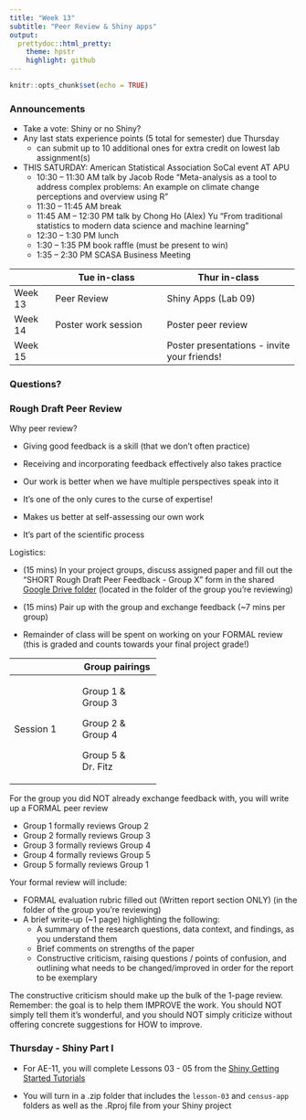 ```yaml
---
title: "Week 13"
subtitle: "Peer Review & Shiny apps"
output: 
  prettydoc::html_pretty:
    theme: hpstr
    highlight: github
---
```


```r
knitr::opts_chunk$set(echo = TRUE)
```

<!-- ### Statistician of the Week -->

<!-- [Cassie Kozyrkov](https://en.wikipedia.org/wiki/Cassie_Kozyrkov) -->

### Announcements

- Take a vote: Shiny or no Shiny? 
- Any last stats experience points (5 total for semester) due Thursday
    + can submit up to 10 additional ones for extra credit on lowest lab assignment(s)
- THIS SATURDAY: American Statistical Association SoCal event AT APU
    + 10:30 – 11:30 AM  talk by Jacob Rode  “Meta-analysis as a tool to address complex problems: An example on climate change perceptions and overview using R”
    + 11:30 – 11:45 AM  break
    + 11:45 AM – 12:30 PM talk by Chong Ho (Alex) Yu “From traditional statistics to modern data science and machine learning”
    + 12:30 – 1:30 PM lunch
    + 1:30 – 1:35 PM book raffle (must be present to win)
    + 1:35 – 2:30 PM SCASA Business Meeting

+--------------+--------------------------------------+---------------------------------------------+
|              | Tue in-class                         | Thur in-class                               |
+==============+======================================+=============================================+
| Week 13      | Peer Review                          | Shiny Apps (Lab 09)                         |
+--------------+--------------------------------------+---------------------------------------------+
| Week 14      | Poster work session                  | Poster peer review                          |
+--------------+--------------------------------------+---------------------------------------------+
| Week 15      |                                      | Poster presentations - invite your friends! |
+--------------+--------------------------------------+---------------------------------------------+

### Questions?

### Rough Draft Peer Review

Why peer review?

-   Giving good feedback is a skill (that we don't often practice)

-   Receiving and incorporating feedback effectively also takes practice

-   Our work is better when we have multiple perspectives speak into it

-   It's one of the only cures to the curse of expertise! 

-   Makes us better at self-assessing our own work

-   It's part of the scientific process

Logistics:

-   (15 mins) In your project groups, discuss assigned paper and fill out the "SHORT Rough Draft Peer Feedback - Group X" form in the shared [Google Drive folder](https://drive.google.com/drive/folders/190TgJca5qleOGoQQMJ6IbLj_RbSRKtOE?usp=share_link) (located in the folder of the group you're reviewing)

-   (15 mins) Pair up with the group and exchange feedback (\~7 mins per group)

-   Remainder of class will be spent on working on your FORMAL review (this is graded and counts towards your final project grade!)

+---------------+--------------------+
|               | Group pairings     |
+===============+====================+
| Session 1     | Group 1 & Group 3  |
|               |                    |
|               | Group 2 & Group 4  |
|               |                    |
|               | Group 5 & Dr. Fitz |
+---------------+--------------------+

For the group you did NOT already exchange feedback with, you will write up a FORMAL peer review

-   Group 1 formally reviews Group 2
-   Group 2 formally reviews Group 3
-   Group 3 formally reviews Group 4
-   Group 4 formally reviews Group 5
-   Group 5 formally reviews Group 1

Your formal review will include:

-   FORMAL evaluation rubric filled out (Written report section ONLY) (in the folder of the group you're reviewing)
-   A brief write-up (\~1 page) highlighting the following:
    -   A summary of the research questions, data context, and findings, as you understand them
    -   Brief comments on strengths of the paper
    -   Constructive criticism, raising questions / points of confusion, and outlining what needs to be changed/improved in order for the report to be exemplary

The constructive criticism should make up the bulk of the 1-page review. Remember: the goal is to help them IMPROVE the work. You should NOT simply tell them it's wonderful, and you should NOT simply criticize without offering concrete suggestions for HOW to improve.

### Thursday - Shiny Part I

-   For AE-11, you will complete Lessons 03 - 05 from the [Shiny Getting Started Tutorials](https://shiny.rstudio.com/tutorial/written-tutorial/lesson3/)

-   You will turn in a .zip folder that includes the `lesson-03` and `census-app` folders as well as the .Rproj file from your Shiny project



